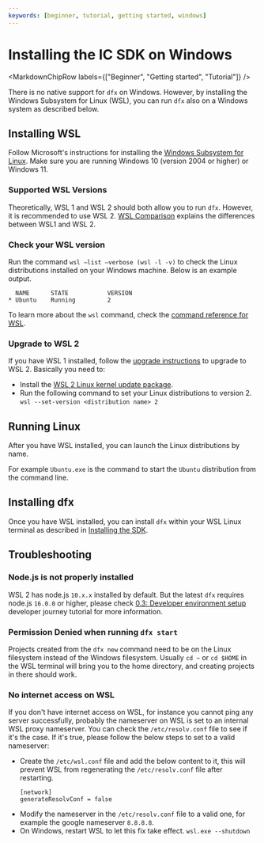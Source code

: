 ```yaml
---
keywords: [beginner, tutorial, getting started, windows]
---
```



# Installing the IC SDK on Windows

<MarkdownChipRow labels={["Beginner", "Getting started", "Tutorial"]} />

There is no native support for `dfx` on Windows. However, by installing the Windows Subsystem for Linux (WSL), you can run `dfx` also on a Windows system as described below.

## Installing WSL

Follow Microsoft's instructions for installing the [Windows Subsystem for Linux](https://docs.microsoft.com/en-us/windows/wsl/install). Make sure you are running Windows 10 (version 2004 or higher) or Windows 11.

### Supported WSL Versions

Theoretically, WSL 1 and WSL 2 should both allow you to run `dfx`. However, it is recommended to use WSL 2. [WSL Comparison](https://docs.microsoft.com/en-us/windows/wsl/compare-versions) explains the differences between WSL1 and WSL 2.

### Check your WSL version

Run the command `wsl –list –verbose (wsl -l -v)` to check the Linux distributions installed on your Windows machine. Below is an example output.

```
  NAME      STATE           VERSION
* Ubuntu    Running         2
```

To learn more about the `wsl` command, check the [command reference for WSL](https://docs.microsoft.com/en-us/windows/wsl/basic-commands).

### Upgrade to WSL 2

If you have WSL 1 installed, follow the [upgrade instructions](https://docs.microsoft.com/en-us/windows/wsl/install#upgrade-version-from-wsl-1-to-wsl-2) to upgrade to WSL 2. Basically you need to:

- Install the [WSL 2 Linux kernel update package](https://docs.microsoft.com/en-us/windows/wsl/install-manual#step-4---download-the-linux-kernel-update-package).
- Run the following command to set your Linux distributions to version 2.
  `wsl --set-version <distribution name> 2`

## Running Linux

After you have WSL installed, you can launch the Linux distributions by name.

For example `Ubuntu.exe` is the command to start the `Ubuntu` distribution from the command line.

## Installing dfx

Once you have WSL installed, you can install `dfx` within your WSL Linux terminal as described in [Installing the SDK](/docs/current/developer-docs/getting-started/install/).

## Troubleshooting

### Node.js is not properly installed

WSL 2 has node.js `10.x.x` installed by default. But the latest `dfx` requires node.js `16.0.0` or higher, please check [0.3: Developer environment setup](/docs/current/tutorials/developer-journey/level-0/dev-env) developer journey tutorial for more information.

### Permission Denied when running `dfx start`

Projects created from the `dfx new` command need to be on the Linux filesystem instead of the Windows filesystem. Usually `cd ~` or `cd $HOME` in the WSL terminal will bring you to the home directory, and creating projects in there should work.

### No internet access on WSL

If you don't have internet access on WSL, for instance you cannot ping any server successfully, probably the nameserver on WSL is set to an internal WSL proxy nameserver. You can check the `/etc/resolv.conf` file to see if it's the case. If it's true, please follow the below steps to set to a valid nameserver:

- Create the `/etc/wsl.conf` file and add the below content to it, this will prevent WSL from regenerating the `/etc/resolv.conf` file after restarting.
  ```
  [network]
  generateResolvConf = false
  ```
- Modify the nameserver in the `/etc/resolv.conf` file to a valid one, for example the google nameserver `8.8.8.8`.
- On Windows, restart WSL to let this fix take effect.
   `wsl.exe --shutdown`
